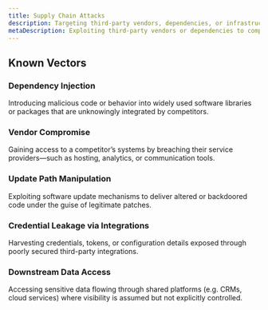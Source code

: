 ```yaml
---
title: Supply Chain Attacks
description: Targeting third-party vendors, dependencies, or infrastructure components to compromise, disrupt, or gain unauthorized access to a competitor’s operations, data, or users—indirectly leveraging trust relationships in the ecosystem.
metaDescription: Exploiting third-party vendors or dependencies to compromise competitors, disrupt operations, or access sensitive data via supply chain attacks.
---
```


## Known Vectors

### Dependency Injection  
Introducing malicious code or behavior into widely used software libraries or packages that are unknowingly integrated by competitors.

### Vendor Compromise  
Gaining access to a competitor’s systems by breaching their service providers—such as hosting, analytics, or communication tools.

### Update Path Manipulation  
Exploiting software update mechanisms to deliver altered or backdoored code under the guise of legitimate patches.

### Credential Leakage via Integrations  
Harvesting credentials, tokens, or configuration details exposed through poorly secured third-party integrations.

### Downstream Data Access  
Accessing sensitive data flowing through shared platforms (e.g. CRMs, cloud services) where visibility is assumed but not explicitly controlled.
